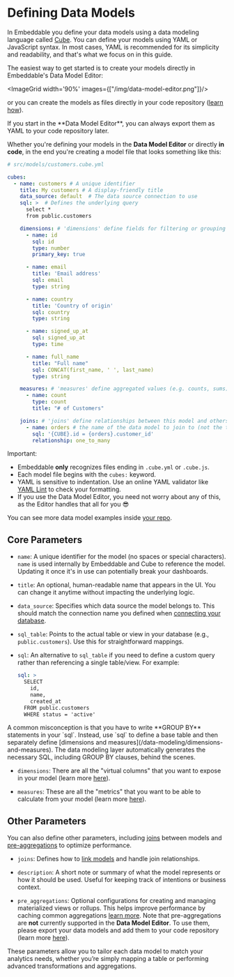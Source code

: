 # Defining Data Models

In Embeddable you define your data models using a data modeling language called [Cube](https://cube.dev/docs/product/data-modeling/overview). You can define your models using YAML or JavaScript syntax. In most cases, YAML is recommended for its simplicity and readability, and that's what we focus on in this guide. 

The easiest way to get started is to create your models directly in Embeddable's Data Model Editor:

<ImageGrid width='90%' images={["/img/data-model-editor.png"]}/>

or you can create the models as files directly in your code repository ([learn how](/data-modeling/getting-setup#defining-models-in-code)).  

<Callout emoji="💡">
If you start in the **Data Model Editor**, you can always export them as YAML to your code repository later.
</Callout>

Whether you're defining your models in the **Data Model Editor** or directly **in code**, in the end you're creating a model file that looks something like this:

```yaml
# src/models/customers.cube.yml

cubes:
  - name: customers # A unique identifier
    title: My customers # A display-friendly title
    data_source: default  # The data source connection to use
    sql: >  # Defines the underlying query
      select *
      from public.customers

    dimensions: # 'dimensions' define fields for filtering or grouping data
      - name: id
        sql: id
        type: number
        primary_key: true

      - name: email
        title: 'Email address'
        sql: email
        type: string

      - name: country
        title: 'Country of origin'
        sql: country
        type: string

      - name: signed_up_at
        sql: signed_up_at
        type: time

      - name: full_name
        title: "Full name"
        sql: CONCAT(first_name, ' ', last_name)
        type: string

    measures: # 'measures' define aggregated values (e.g. counts, sums)
      - name: count
        type: count
        title: "# of Customers"

    joins: # 'joins' define relationships between this model and others
      - name: orders # the name of the data model to join to (not the table)
        sql: '{CUBE}.id = {orders}.customer_id'
        relationship: one_to_many

```

Important:
- Embeddable **only** recognizes files ending in `.cube.yml` or `.cube.js`.
- Each model file begins with the `cubes:` keyword.
- YAML is sensitive to indentation. Use an online YAML validator like [YAML Lint](https://www.yamllint.com/) to check your formatting.
- If you use the Data Model Editor, you need not worry about any of this, as the Editor handles that all for you 😎

You can see more data model examples inside [your repo](https://github.com/embeddable-hq/vanilla-components/tree/main/src/models/cubes). 


## Core Parameters

- `name`: A unique identifier for the model (no spaces or special characters). `name` is used internally by Embeddable and Cube to reference the model. Updating it once it's in use can potentially break your dashboards.  

- `title`: An optional, human-readable name that appears in the UI. You can change it anytime without impacting the underlying logic.

- `data_source`: Specifies which data source the model belongs to. This should match the connection name you defined when [connecting your database](/data/connect-your-database).

- `sql_table`: Points to the actual table or view in your database (e.g., `public.customers`). Use this for straightforward mappings.

- `sql`: An alternative to `sql_table` if you need to define a custom query rather than referencing a single table/view. For example:
  ```yaml
  sql: >
    SELECT
      id,
      name,
      created_at
    FROM public.customers
    WHERE status = 'active'
  ```

<Callout emoji="💡">
   A common misconception is that you have to write **GROUP BY** statements in your `sql`. Instead, use `sql` to define a base table and then separately define [dimensions and measures](/data-modeling/dimensions-and-measures). The data modeling layer automatically generates the necessary SQL, including GROUP BY clauses, behind the scenes.
</Callout>

- `dimensions`: There are all the "virtual columns" that you want to expose in your model (learn more [here](./dimensions-and-measures)).

- `measures`: These are all the "metrics" that you want to be able to calculate from your model (learn more [here](./dimensions-and-measures)).

## Other Parameters

You can also define other parameters, including [joins](./joins) between models and [pre-aggregations](./caching/pre-aggregations) to optimize performance.

- `joins`: Defines how to [link models](/data-modeling/joins) and handle join relationships.

- `description`: A short note or summary of what the model represents or how it should be used. Useful for keeping track of intentions or business context.

- `pre_aggregations`: Optional configurations for creating and managing materialized views or rollups. This helps improve performance by caching common aggregations [learn more](/data-modeling/caching/pre-aggregations). Note that pre-aggregations are **not** currently supported in the **Data Model Editor**.  To use them, please export your data models and add them to your code repository (learn more [here](/data-modeling/getting-setup#defining-models-in-code)).

These parameters allow you to tailor each data model to match your analytics needs, whether you’re simply mapping a table or performing advanced transformations and aggregations.
